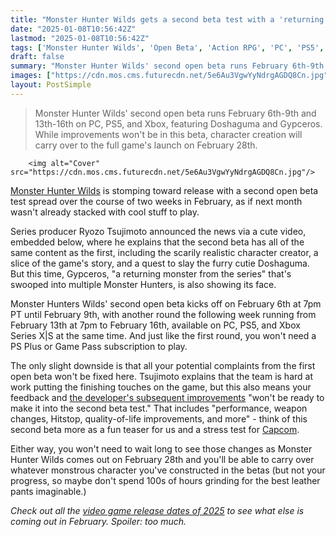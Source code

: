```yaml
---
title: "Monster Hunter Wilds gets a second beta test with a 'returning monster from the series,' but improvements from the first round 'won't be ready' in time"
date: "2025-01-08T10:56:42Z"
lastmod: "2025-01-08T10:56:42Z"
tags: ['Monster Hunter Wilds', 'Open Beta', 'Action RPG', 'PC', 'PS5', 'Xbox Series X|S', 'Capcom']
draft: false
summary: "Monster Hunter Wilds' second open beta runs February 6th-9th and 13th-16th on PC, PS5, and Xbox, featuring Doshaguma and Gypceros.  While improvements won't be in this beta, character creation will carry over to the full game's launch on February 28th."
images: ["https://cdn.mos.cms.futurecdn.net/5e6Au3VgwYyNdrgAGDQ8Cn.jpg"]
layout: PostSimple
---
```

> Monster Hunter Wilds' second open beta runs February 6th-9th and 13th-16th on PC, PS5, and Xbox, featuring Doshaguma and Gypceros.  While improvements won't be in this beta, character creation will carry over to the full game's launch on February 28th.


        <img alt="Cover" src="https://cdn.mos.cms.futurecdn.net/5e6Au3VgwYyNdrgAGDQ8Cn.jpg"/>
        
[Monster Hunter Wilds](https://www.gamesradar.com/games/monster-hunter/monster-hunter-wilds-guide/) is stomping toward release with a second open beta test spread over the course of two weeks in February, as if next month wasn't already stacked with cool stuff to play.

Series producer Ryozo Tsujimoto announced the news via a cute video, embedded below, where he explains that the second beta has all of the same content as the first, including the scarily realistic character creator, a slice of the game's story, and a quest to slay the furry cutie Doshaguma. But this time, Gypceros, "a returning monster from the series" that's swooped into multiple Monster Hunters, is also showing its face.

Monster Hunters Wilds' second open beta kicks off on February 6th at 7pm PT until February 9th, with another round the following week running from February 13th at 7pm to February 16th, available on PC, PS5, and Xbox Series X|S at the same time. And just like the first round, you won't need a PS Plus or Game Pass subscription to play.

The only slight downside is that all your potential complaints from the first open beta won't be fixed here. Tsujimoto explains that the team is hard at work putting the finishing touches on the game, but this also means your feedback and [the developer's subsequent improvements](https://www.gamesradar.com/games/monster-hunter/putting-beta-feedback-into-action-monster-hunter-wilds-devs-show-off-improved-hitstop-and-reworked-weapons-that-feel-how-you-remember-them/) "won't be ready to make it into the second beta test." That includes "performance, weapon changes, Hitstop, quality-of-life improvements, and more" - think of this second beta more as a fun teaser for us and a stress test for [Capcom](https://www.gamesradar.com/tag/capcom/).

Either way, you won't need to wait long to see those changes as Monster Hunter Wilds comes out on February 28th and you'll be able to carry over whatever monstrous character you've constructed in the betas (but not your progress, so maybe don't spend 100s of hours grinding for the best leather pants imaginable.)

*Check out all the *[<em>video game release dates of 2025</em>](https://www.gamesradar.com/video-game-release-dates/)* to see what else is coming out in February. Spoiler: too much.*
        